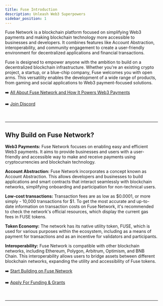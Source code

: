 ```yaml
---
title: Fuse Introduction
description: Unleash Web3 Superpowers
sidebar_position: 1
---
```


Fuse Network is a blockchain platform focused on simplifying Web3 payments and making blockchain technology more accessible to businesses and developers. It combines features like Account Abstraction, interoperability, and community engagement to create a user-friendly environment for decentralized applications and financial transactions.

Fuse is designed to empower anyone with the ambition to build on a decentralized blockchain infrastructure. Whether you're an existing crypto project, a startup, or a blue-chip company, Fuse welcomes you with open arms. This versatility enables the development of a wide range of products, from gaming and social applications to Web3 payment-focused solutions.

➡️ [All About Fuse Network and How It Powers Web3 Payments](https://news.fuse.io/all-about-fuse-network-and-how-it-powers-crypto-payments/)

➡️ [Join Discord](https://discord.com/invite/jpPMeSZ)

<p>&nbsp;</p>

---

## Why Build on Fuse Network?

**Web3 Payments:** Fuse Network focuses on enabling easy and efficient Web3 payments. It aims to provide businesses and users with a user-friendly and accessible way to make and receive payments using cryptocurrencies and blockchain technology.

**Account Abstraction:** Fuse Network incorporates a concept known as Account Abstraction. This allows developers and businesses to build applications and smart contracts that interact seamlessly with blockchain networks, simplifying onboarding and participation for non-technical users.

**Low-cost transactions:** Transaction fees are as low as $0.0001, or more simply - 10,000 transactions for $1. To get the most accurate and up-to-date information on transaction costs on Fuse Network, it's recommended to check the network's official resources, which display the current gas fees in FUSE tokens.

**Token Economy:** The network has its native utility token, FUSE, which is used for various purposes within the ecosystem, including as a means of payment for transactions and as an incentive for validators and participants.

**Interoperability:** Fuse Network is compatible with other blockchain networks, including Ethereum, Polygon, Arbitrum, Optimism, and BNB Chain. This interoperability allows users to bridge assets between different blockchain networks, expanding the utility and accessibility of Fuse tokens.

➡️ [Start Building on Fuse Network](../../fuse-box/Quick-Start)

➡️ [Apply For Funding & Grants](https://www.fuse.io/ignite)

<p>&nbsp;</p>

---